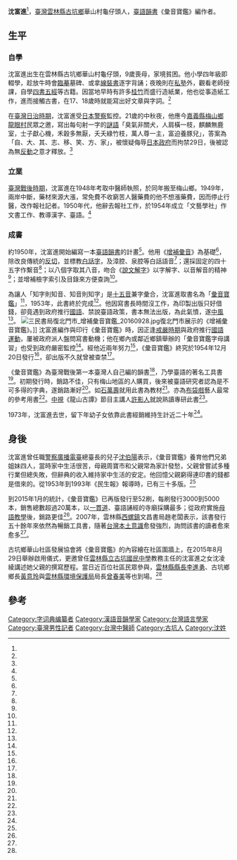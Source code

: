{{Infobox writer
| 姓名     = 沈富進
| 圖像     = Shen Fu Jin.jpg
| 圖像大小 = 200px
| 圖像說明 = 沈富進
| 原名     = 
| 筆名     = 
| 出生     =1913年
| 出生地點 = {{TWN-JPN}}[[嘉義廳|嘉義廳]][[打貓東堡|打貓東堡]]內之大湖底庄龜仔頭
| 逝世     = {{death year and age|1973|1913}}
| 逝世地點 = 
| 國籍     = {{JPN-EMP}}（1913年－1945年）<br>{{ROC}}（1945年－1974年）
| 教育程度 = 小學輟學
| 母校     = 
| 創作時期 =
| 體裁     =
| 主題     = 
| 文學運動 =
| 代表作   = 
*《[[彙音寶鑑|彙音寶鑑]]》
*《增補彙音寶鑑》
| 配偶     = 周寶市
|子女=沈凌綾（女兒）<br />沈伯陽（兒子）
}}

'''沈富進'''{{BD|1913年||1973年}}<ref name="陳龍廷"/>，[[臺灣|臺灣]][[雲林縣|雲林縣]][[古坑鄉|古坑鄉]]華山村龜仔頭人，[[臺語|臺語]][[韻書|韻書]]《彙音寶鑑》編作者。

==生平==

===自學===
沈富進出生在雲林縣古坑鄉華山村龜仔頭，9歲喪母，家境貧困。他小學四年級即輟學，趁放牛時會[[臨摹|臨摹]]墓碑、或拿[[線裝書|線裝書]]逐字背誦；夜晚則在[[私塾|私塾]]外，觀看老師授課，自學[[四書五經|四書五經]]等古籍。因當地早時有許多[[桂竹|桂竹]]而盛行造紙業，他也從事造紙工作，進而接觸古書，在17、18歲時就能寫出好文章與字詞。<ref name="沈耀宜"/>

在[[臺灣日治時期|臺灣日治時期]]，沈富進受[[日本警察|日本警察]]監控。21歲的中秋夜，他應今[[嘉義縣|嘉義縣]][[梅山鄉_(台灣)|梅山鄉]][[龍眼村|龍眼村]]民眾之邀，寫出每句射一字的[[謎語|謎語]]「臭氣非關犬，人肩橫一枝，麒麟無鹿室，士子獻心機，禾穀多無厭，夭夭綠竹枝，萬人尊一主，富迫養豚兒」，答案為「自、大、其、志、移、笑、方、家」，被懷疑侮辱[[日本政府|日本政府]]而拘禁29日，後被認為無[[反動|反動]]之意才釋放。<ref name="沈耀宜"/>

===立業===

[[臺灣戰後時期|臺灣戰後時期]]，沈富進在1948年考取中醫師執照，於同年搬至梅山鄉。1949年，兩岸中斷，藥材來源大漲，常免費不收窮苦人醫藥費的他不想漲藥費，因而停止行醫，改作報社記者。1950年代，他辭去報社工作，於1954年成立「文藝學社」作文書工作、教導漢字、臺語。<ref name="沈耀宜"/>

===成書===
約1950年，沈富進開始編寫一本[[臺語|臺語]][[韻書|韻書]]的計畫<ref name="沈耀宜"/>。他用《[[增補彙音|增補彙音]]》為基礎<ref name="邱淑華"/>，除改良傳統的[[反切|反切]]，並標教[[白話字|白話字]]，及漳腔、泉腔等白話語音<ref name="陳龍廷"/>；還採固定的四十五字作繫音<ref name="葉子綱"/>；以八個字取其八音，吻合《[[說文解字|說文解字]]》以字解字、以音解音的精神<ref name="游素惠"/>；並增補檢字索引及目錄來方便查詢<ref name="邱淑華"/>。

為讓人「知字則知音、知音則知字」是[[十五音|十五音]]兼字彙合，沈富進取書名為「[[彙音寶鑑|彙音寶鑑]]」<ref name="葉子綱"/>，1953年，此書終於完成<ref name="葉子綱"/>。他因寫書長時間沒工作，為印製出版只好借錢，卻竟遇到政府推行[[中華民國國語|國語]]、禁說臺語政策，書本無法出版，為此氣憤，遂[[中風|中風]]<ref name="黃淑莉"/>。
[[File:三民書局復北門市_增補彙音寶鑑_20160928.jpg|thumb]]復北門市展示的《增補彙音寶鑑》。]]
沈富進編作與印行《彙音寶鑑》時，因正逢[[臺灣白色恐怖時期|戒嚴時期]]與政府推行[[國語運動|國語運動]]，屢被政府派人盤問寫書動機；他在鄉內或鄰近鄉鎮舉辦的「彙音寶鑑字母講習」也受到政府嚴密監控<ref name="沈耀宜"/>。經他近兩年努力<ref name="黃淑莉"/>，《彙音寶鑑》終究於1954年12月20日發行<ref name="沈耀宜"/>，卻出版不久就曾被查禁<ref name="邱淑華"/>。

《彙音寶鑑》為臺灣戰後第一本臺灣人自己編的韻書<ref name="邱淑華"/>，乃學臺語的著名工具書<ref name="廖淑玲"/>。初期發行時，銷路不佳，只有梅山地區的人購買，後來被臺語研究者認為是不可多得的字典，遂銷路漸好<ref name="沈耀宜"/>。如[[石萬壽|石萬壽]]就用此書為教材<ref name="林偉民"/>。亦為[[布袋戲|布袋戲]]藝人最常的參考用書<ref name="陳龍廷"/>。[[中視|中視]]《龍山古譚》節目主講人[[許影人|許影人]]就說熟讀專研此書<ref name="戴獨行"/>。

1973年，沈富進去世，留下年幼子女依靠此書經銷維持生計近二十年<ref name="沈耀宜"/>。

==身後==
沈富進曾任職[[警察廣播電臺|警察廣播電臺]]總臺長的兒子[[沈伯陽|沈伯陽]]表示，《彙音寶鑑》養育他們兄弟姐妹四人，當時家中生活很苦，母親周寶市和父親常為家計發愁，父親曾嘗試多種行業但總失敗，但辭典的收入維持家中生活的安定。他回憶父親窮得連印書的錢都是借來的。從1953年到1993年《民生報》報導時，已有三十多版。<ref name="歐銀釧"/>

到2015年1月的統計，《彙音寶鑑》已再版發行至52刷，每刷發行3000到5000本，銷售總數超過20萬本，以[[一貫道|一貫道]]、臺語誦經的寺廟採購最多；從政府實施[[母語教學|母語教學]]後，銷路更佳<ref name="沈耀宜"/>。2007年，雲林縣[[西螺鎮|西螺鎮]]文昌書局趙老闆表示，該書發行五十餘年來依然為暢銷工具書，隨著[[台灣本土意識|台灣本土意識]]愈發強烈，詢問該書的讀者愈來愈多<ref name="廖淑玲"/>。

古坑鄉華山社區發展協會將《彙音寶鑑》的內容繪在社區圍牆上，在2015年8月29日舉辦啟用儀式，更邀曾任[[雲林縣立古坑國民中學|雲林縣立古坑國民中學]]教務主任的沈富進之女沈凌綾講述她父親的撰寫歷程。當日近百位社區民眾參與，[[雲林縣縣長|雲林縣縣長]][[李進勇|李進勇]]、古坑鄉鄉長[[黃意玲|黃意玲]]與[[雲林縣環境保護局|雲林縣環境保護局]]局長[[曾春美|曾春美]]等也到場。<ref name="李京昇"/>

==參考==
{{portal box|人物|台灣|閩南語}}
{{reflist|2|refs=
<ref name="林偉民">{{Cite news|url=|title=社團春秋 石萬壽 用台語教歷史 成大教授 從古書中發現台語之美 開辦研習營 傳承給下一代|author=林偉民|language=zh-tw|publisher=《聯合報》|date=2004-07-03|accessdate=}}</ref>

<ref name="戴獨行">{{Cite news|url=|title=要使聽眾入神 表情關係成敗 龍山古譚主講人經驗談|author=戴獨行|language=zh-tw|publisher=《聯合報》|date=1971-12-22|accessdate=}}</ref>

<ref name="歐銀釧">{{Cite news|url=|title=一本辭典養活他兄弟姐妹四人 沈伯陽 睹物思親|author=歐銀釧|language=zh-tw|publisher=《民生報》|date=1993-08-12|accessdate=}}</ref>

<ref name="邱淑華">{{cite journal |author=邱淑華|title=〈現代鮮師教漢語－大同村黃儀廷〉|journal=《金山有情》|issue=第7期|date=2004-01-01|publisher=法鼓山佛教基金會|location=台灣|language=zh-tw}}</ref>

<ref name="陳龍廷">{{cite journal |author=陳龍廷|title=〈臺灣民間社會的漢文傳統與布袋戲〉|journal=《大同大學通識教育年報》|issue=第5期|date=2009|publisher=大同大學|location=台灣|language=zh-tw}}</ref>

<ref name="沈耀宜">{{cite journal |author=沈耀宜|title=〈鄉賢沈富進先生與彙音寶鑑〉|journal=《梅山文教通訊》|issue=第35期|date=2007-02-01|publisher=梅山文教基金會|location=台灣|language=zh-tw}}</ref>

<ref name="游素惠">{{cite book|author=游素惠|chapter=〈打算抑是卜算？打拼抑是紡錠？〉|title=《臺灣的語言文字》|date=2008-11-01|publisher=秀威資訊|isbn=9789862211038|location=台灣|language=zh-tw}}</ref>

<ref name="黃淑莉">{{Cite news|url=http://news.ltn.com.tw/news/society/paper/121578|title=步道上3匹馬 難倒遊客|author=黃淑莉|language=zh-tw|publisher=《自由時報》|date=2007-03-22|accessdate=2016-01-26}}</ref>

<ref name="廖淑玲">{{Cite news|url=http://news.ltn.com.tw/news/society/paper/169310|title=台語珍寶－彙音寶鑑|author=廖淑玲|language=zh-tw|publisher=《自由時報》|date=2007-11-20|accessdate=2016-01-26|archive-date=2019-04-13|archive-url=https://web.archive.org/web/20190413214915/https://news.ltn.com.tw/news/society/paper/169310|dead-url=no}}</ref>

<ref name="葉子綱">{{Cite news|url=http://history.n.yam.com/cna/society/20150830/20150830245619.html?select=http://n.yam.com/nownews/society/20150924/20150924295792.html|title=古坑華山文化長廊 彙音寶鑑現風華|author=葉子綱|language=zh-tw|publisher=中央社|date=2015-08-30|accessdate=2016-01-26|archive-date=2016-02-02|archive-url=https://web.archive.org/web/20160202085459/http://history.n.yam.com/cna/society/20150830/20150830245619.html?select=http%3A%2F%2Fn.yam.com%2Fnownews%2Fsociety%2F20150924%2F20150924295792.html|dead-url=no}}</ref>

<ref name="李京昇">{{Cite news|url=|title=台語45音牆 古坑咖啡香添一味|author=李京昇|language=zh-tw|publisher=《聯合報》|date=2015-08-30|accessdate=2016-01-26}}</ref>

}}
[[Category:字词典编纂者|Category:字词典编纂者]]
[[Category:漢語音韻學家|Category:漢語音韻學家]]
[[Category:台灣語言學家|Category:台灣語言學家]]
[[Category:臺灣男性記者|Category:臺灣男性記者]]
[[Category:台灣中醫師|Category:台灣中醫師]]
[[Category:古坑人|Category:古坑人]]
[[Category:沈姓|Category:沈姓]]